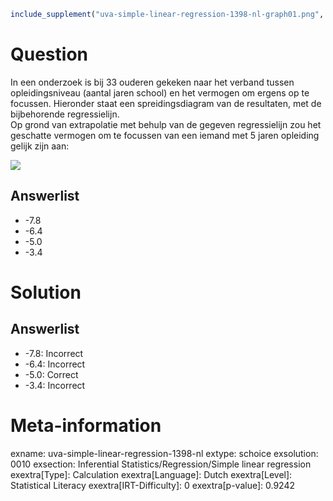 ```r
include_supplement("uva-simple-linear-regression-1398-nl-graph01.png", recursive = TRUE)
```

Question
========

In een onderzoek is bij 33 ouderen gekeken naar het verband tussen
opleidingsniveau (aantal jaren school) en het vermogen om ergens op te
focussen. Hieronder staat een spreidingsdiagram van de resultaten, met
de bijbehorende regressielijn.\
Op grond van extrapolatie met behulp van de gegeven regressielijn zou
het geschatte vermogen om te focussen van een iemand met 5 jaren
opleiding gelijk zijn aan:

![](uva-simple-linear-regression-1398-nl-graph01.png)

Answerlist
----------

* -7.8
* -6.4
* -5.0
* -3.4

Solution
========

Answerlist
----------

* -7.8: Incorrect
* -6.4: Incorrect
* -5.0: Correct
* -3.4: Incorrect

Meta-information
================
exname: uva-simple-linear-regression-1398-nl
extype: schoice
exsolution: 0010
exsection: Inferential Statistics/Regression/Simple linear regression
exextra[Type]: Calculation
exextra[Language]: Dutch
exextra[Level]: Statistical Literacy
exextra[IRT-Difficulty]: 0
exextra[p-value]: 0.9242
